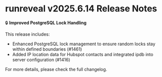 # runreveal v2025.6.14 Release Notes

🔒 **Improved PostgreSQL Lock Handling**

This release includes:

- Enhanced PostgreSQL lock management to ensure random locks stay within defined boundaries (#1461)
- Added IP location data for Hubspot contacts and integrated ipdb into server configuration (#1416)

For more details, please check the full changelog.
